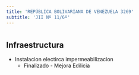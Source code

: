 ```yaml
---
title: 'REPÚBLICA BOLIVARIANA DE VENEZUELA 3269'
subtitle: 'JII Nº 11/6º'
---
```


#
## Infraestructura

* Instalacion electirca impermeabilizacion 
    + Finalizado - Mejora Edilicia 




